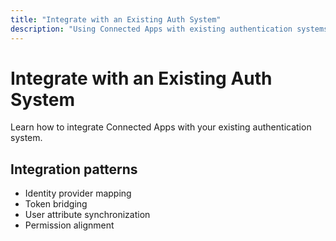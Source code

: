 ```yaml
---
title: "Integrate with an Existing Auth System"
description: "Using Connected Apps with existing authentication systems"
---
```


# Integrate with an Existing Auth System

Learn how to integrate Connected Apps with your existing authentication system.

## Integration patterns

- Identity provider mapping
- Token bridging
- User attribute synchronization
- Permission alignment
